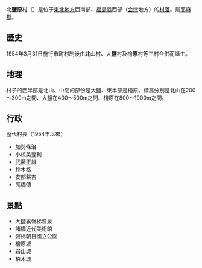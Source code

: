 {{日本町村|
自治體名=北鹽原|
町村=村|
圖像=[[File:Lake_Hibara-ko2.JPG|240px]]|
圖像說明=[[檜原湖|檜原湖]]與[[磐梯山|磐梯山]]（[[會津|會津]]富士）|
町村章=|
日文原名=北塩原村|
平假名=きたしおばらむら|
羅馬字拼音=Kitashiobara-mura|
都道府縣=福島縣|
支廳=|
郡=耶麻郡|
編號=07402-1|
面積=233.94|
邊界未定=|
人口=3,447|
統計時間=2008年8月1日|
自治體=[[喜多方市|喜多方市]]、[[豬苗代町|豬苗代町]]、[[磐梯町|磐梯町]]<br />[[山形縣|山形縣]]：[[米澤市|米澤市]]|
樹=|
花=|
鳥=|
其他象徵物=|
其他象徵=|
郵遞區號=966-0485|
所在地=耶麻郡北鹽原村大字北山字姥作3151番地|
電話號碼=241-23-3111|
外部連結=http://www.vill.kitashiobara.fukushima.jp/|
經度=|
緯度=|
地圖=|
註記=
}}
'''北鹽原村'''（{{jpn|j=北塩原村|hg=きたしおばらむら|rm=Kitashiobara mura|f=y}}）是位于[[東北地方|東北地方]]西南部、[[福島縣|福島縣]]西部（[[会津|会津]]地方）的[[村落|村落]]。屬[[耶麻郡|耶麻郡]]。

== 歷史 ==
1954年3月31日施行市町村制後由'''北'''山村、大'''鹽'''村及檜'''原'''村等三村合併而誕生。

== 地理 ==
村子的西半部是北山、中間的部份是大鹽、東半部是檜原。標高分別是北山在200～300m之間、大鹽在400～500m之間、檜原在800～1000m之間。

== 行政 ==
; 歴代村長（1954年以來）
* 加勢條治
* 小椋美登利
* 武藤正雄
* 鈴木格
* 安部耕吉
* 高橋傳
 
==景點==
* 大鹽裏磐梯温泉
* 諸橋近代美術館
* 磐梯朝日國立公園
* 檜原城
* 岩山城
* 柏木城

{{福島縣}}

{{Authority control}}
{{日本地理小作品}}